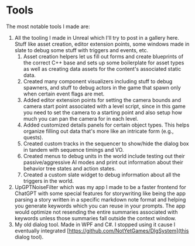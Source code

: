
<main class="m-2">

<div class="m-2 mdx-content">

# Tools

<ToolsGallery />

The most notable tools I made are:

1. All the tooling I made in Unreal which I'll try to post in a gallery here. Stuff like asset creation, editor extension points, some windows made in slate to debug some stuff with triggers and events, etc.
    1. Asset creation helpers let us fill out forms and create blueprints of the correct C++ base and sets up some boilerplate for asset types as well as creating data assets for the content's associated static data.
    2. Created many component visualizers including stuff to debug spawners, and stuff to debug actors in the game that spawn only when certain event flags are met.
    3. Added editor extension points for setting the camera bounds and camera start point associated with a level script, since in this game you need to set the camera to a starting point and also setup how much you can pan the camera for in each level.
    4. Added customized details panels for certain object types. This helps organize filling out data that's more like an intricate form (e.g., quests).
    5. Created custom tracks in the sequencer to show/hide the dialog box in tandem with sequence timings and VO.
    6. Created menus to debug units in the world include testing out their passive/aggressive AI modes and print out information about their behavior tree states and action states.
    7. Created a custom slate widget to debug information about all the triggers in the world.
2. UpGPTNoiseFilter which was my app I made to be a faster frontend for ChatGPT with some special features for storywriting like being the app parsing a story written in a specific markdown note format and helping you generate keywords which you can reuse in your prompts. The app would optimize not resending the entire summaries associated with keywords unless those summaries fall outside the context window.
3. My old dialog tool. Made in WPF and C#. I stopped using it cause I eventually integrated [https://github.com/NotYetGames/DlgSystem](this dialog tool).

</div>
</main>
